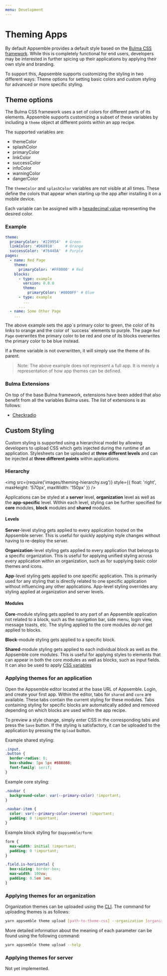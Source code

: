 ```yaml
---
menu: Development
---
```


# Theming Apps

By default Appsemble provides a default style based on the [Bulma CSS framework](bulma). While this
is completely functional for end users, developers may be interested in further spicing up their
applications by applying their own style and branding.

To support this, Appsemble supports customizing the styling in two different ways: Theme options for
setting basic colors and custom styling for advanced or more specific styling.

## Theme options

The Bulma CSS framework uses a set of colors for different parts of its elements. Appsemble supports
customizing a subset of these variables by including a `theme` object at different points within an
app recipe.

The supported variables are:

- themeColor
- splashColor
- primaryColor
- linkColor
- successColor
- infoColor
- warningColor
- dangerColor

The `themeColor` and `splashColor` variables are not visible at all times. These define the colors
that appear when starting up the app after installing it on a mobile device.

Each variable can be assigned with a [hexadecimal value](hex) representing the desired color.

### Example

```yaml
theme:
  primaryColor: '#229954'  # Green
  linkColor: '#D68910'     # Orange
  successColor: '#76448A'  # Purple
pages:
  - name: Red Page
    theme:
      primaryColor: '#FF0000' # Red
    blocks:
      - type: example
        version: 0.0.0
        theme:
          primaryColor: '#0000FF' # Blue
      - type: example
        ...
      ...
  - name: Some Other Page
    ...
```

The above example sets the app´s primary color to green, the color of its links to orange and the
color of ´success´ elements to purple. The page `Red Page` overwrites the primary color to be red
and one of its blocks overwrites the primary color to be blue instead.

If a theme variable is not overwritten, it will simply use the theme of its parent.

> Note: The above example does not represent a full app. It is merely a representation of how app
> themes can be defined.

### Bulma Extensions

On top of the base Bulma framework, extensions have been added that also benefit from all the
variables Bulma uses. The list of extensions is as follows:

- [Checkradio](https://wikiki.github.io/form/checkradio/)

## Custom Styling

Custom styling is supported using a hierarchical model by allowing developers to upload CSS which
gets injected during the runtime of an application. Stylesheets can be uploaded at **three different
levels** and can be injected at **three different points** within applications.

### Hierarchy

<img
  src={require('images/theming-hierarchy.svg')}
  style={{ float: 'right', maxHeight: '570px', maxWidth: '150px' }}
/>

Applications can be styled at a **server** level, **organization** level as well as the
**app-specific** level. Within each level, styling can be further specified for **core** modules,
**block** modules and **shared** modules.

#### Levels

**Server**-level styling gets applied to every application hosted on the Appsemble server. This is
useful for quickly applying style changes without having to re-deploy the server.

**Organization**-level styling gets applied to every application that belongs to a specific
organization. This is useful for applying unified styling across every application within an
organization, such as for supplying basic color themes and icons.

**App**-level styling gets applied to one specific application. This is primarily used for any
styling that is directly related to one specific application without influencing any other
applications. App-level styling overrides any styling applied at organization and server levels.

#### Modules

**Core**-module styling gets applied to any part of an Appsemble application not related to a block,
such as the navigation bar, side menu, login view, message toasts, etc. The styling applied to the
core modules _do not_ get applied to blocks.

**Block**-module styling gets applied to a specific block.

**Shared**-module styling gets applied to each individual block as well as the Appsemble core
modules. This is useful for applying styles to elements that can appear in both the core modules as
well as blocks, such as input fields. It can also be used to apply [CSS variables](css-variables)

### Applying themes for an application

Open the Appsemble editor located at the base URL of Appsemble. Login, and create your first app.
Within the editor, tabs for `shared` and `core` are available. These tabs contain the current
styling for these modules. Tabs containing styling for specific blocks are automatically added and
removed depending on which blocks are used within the app recipe.

To preview a style change, simply enter CSS in the corresponding tabs and press the `Save` button.
If the styling is satisfactory, it can be uploaded to the application by pressing the `Upload`
button.

Example shared styling:

```css
.input,
.button {
  border-radius: 0;
  box-shadow: 5px 5px #888888;
  font-family: serif;
}
```

Example core styling:

```css
.navbar {
  background-color: var(--primary-color) !important;
}

.navbar-item {
  color: var(--primary-color-inverse) !important;
  padding: 0 !important;
}
```

Example block styling for `@appsemble/form`:

```css
form {
  max-width: initial !important;
  padding: 0 !important;
}

.field.is-horizontal {
  box-sizing: border-box;
  max-width: 100vw;
  padding: 0.5em 1em;
}
```

### Applying themes for an organization

Organization themes can be uploaded using the [CLI](cli). The command for uploading themes is as
follows:

```sh
yarn appsemble theme upload [path-to-theme-css] --organization [organization-id] [--shared|--core|--block @organization/blockname]
```

More detailed information about the meaning of each parameter can be found using the following
command:

```sh
yarn appsemble theme upload --help
```

### Applying themes for server

Not yet implemented. <!-- XXX -->

[bulma]: https://bulma.io/
[hex]: https://htmlcolorcodes.com/
[css-variables]: https://developer.mozilla.org/en-US/docs/Web/CSS/Using_CSS_variables
